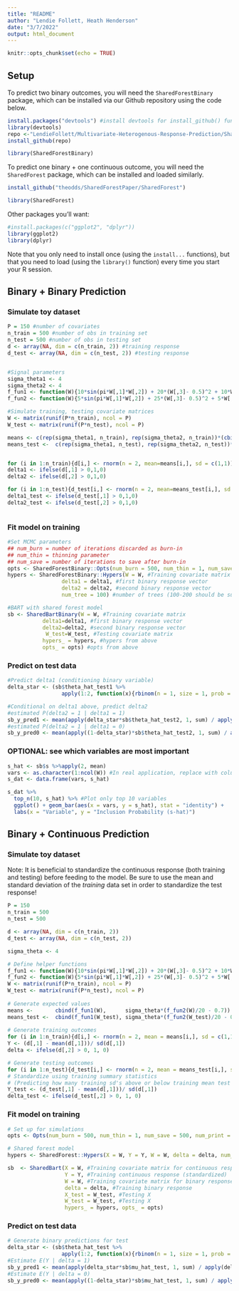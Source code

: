 ```yaml
---
title: "README"
author: "Lendie Follett, Heath Henderson"
date: "3/7/2022"
output: html_document
---
```


```r
knitr::opts_chunk$set(echo = TRUE)
```

## Setup

To predict two binary outcomes, you will need the `SharedForestBinary` package, which can be installed via our Github repository using the code below. 

```r
install.packages("devtools") #install devtools for install_github() function
library(devtools)
repo <-"LendieFollett/Multivariate-Heterogenous-Response-Prediction/SharedForestBinary-master/SharedForestBinary"
install_github(repo)
```

```r
library(SharedForestBinary)
```

To predict one binary + one continuous outcome, you will need the `SharedForest` package, which can be installed and loaded similarly. 

```r
install_github("theodds/SharedForestPaper/SharedForest")
```

```r
library(SharedForest)
```


Other packages you'll want:

```r
#install.packages(c("ggplot2", "dplyr"))
library(ggplot2)
library(dplyr)
```

Note that you only need to install once (using the `install... ` functions), but that you need to load (using the `library()` function) every time you start your R session. 


## Binary + Binary Prediction


### Simulate toy dataset 

```r
P = 150 #number of covariates  
n_train = 500 #number of obs in training set
n_test = 500 #number of obs in testing set
d <- array(NA, dim = c(n_train, 2)) #training response
d_test <- array(NA, dim = c(n_test, 2)) #testing response


#Signal parameters
sigma_theta1 <- 4
sigma_theta2 <- 4
f_fun1 <- function(W){10*sin(pi*W[,1]*W[,2]) + 20*(W[,3]- 0.5)^2 + 10*W[,4] + 5*W[,5]}
f_fun2 <- function(W){5*sin(pi*W[,1]*W[,2]) + 25*(W[,3]- 0.5)^2 + 5*W[,4] + 10*W[,5]}

#Simulate training, testing covariate matrices
W <- matrix(runif(P*n_train), ncol = P)
W_test <- matrix(runif(P*n_test), ncol = P)

means <- c(rep(sigma_theta1, n_train), rep(sigma_theta2, n_train))*(cbind(f_fun1(W), f_fun2(W))/20-0.7) 
means_test <-  c(rep(sigma_theta1, n_test), rep(sigma_theta2, n_test))*(cbind(f_fun1(W_test), f_fun2(W_test))/20-0.7)


for (i in 1:n_train){d[i,] <- rnorm(n = 2, mean=means[i,], sd = c(1,1))}
delta1 <- ifelse(d[,1] > 0,1,0)
delta2 <- ifelse(d[,2] > 0,1,0)

for (i in 1:n_test){d_test[i,] <- rnorm(n = 2, mean=means_test[i,], sd =  c(1,1))}
delta1_test <- ifelse(d_test[,1] > 0,1,0)
delta2_test <- ifelse(d_test[,2] > 0,1,0)



```

### Fit model on training
```r

#Set MCMC parameters
## num_burn = number of iterations discarded as burn-in
## num_thin = thinning parameter 
## num_save = number of iterations to save after burn-in
opts <- SharedForestBinary::Opts(num_burn = 500, num_thin = 1, num_save = 500, num_print = 1000)
hypers <- SharedForestBinary::Hypers(W = W, #Training covariate matrix
                 delta1 = delta1, #first binary response vector
                 delta2 = delta2, #second binary response vector
                 num_tree = 100) #number of trees (100-200 should be sufficient)

#BART with shared forest model
sb <- SharedBartBinary(W = W, #Training covariate matrix
           delta1=delta1, #first binary response vector
           delta2=delta2, #second binary response vector
            W_test=W_test, #Testing covariate matrix
           hypers_ = hypers, #hypers from above
           opts_ = opts) #opts from above
```


### Predict on test data

```r
#Predict delta1 (conditioning binary variable)
delta_star <- (sb$theta_hat_test1 %>%
                 apply(1:2, function(x){rbinom(n = 1, size = 1, prob = pnorm(x))}))

#Conditional on delta1 above, predict delta2
#estimated P(delta2 = 1 | delta1 = 1)
sb_y_pred1 <- mean(apply(delta_star*sb$theta_hat_test2, 1, sum) / apply(delta_star, 1, sum)) %>% pnorm()
#estimated P(delta2 = 1 | delta1 = 0)
sb_y_pred0 <- mean(apply((1-delta_star)*sb$theta_hat_test2, 1, sum) / apply((1-delta_star), 1, sum)) %>% pnorm()


```


### OPTIONAL: see which variables are most important
```r
s_hat <- sb$s %>%apply(2, mean)
vars <- as.character(1:ncol(W)) #In real application, replace with column names
s_dat <- data.frame(vars, s_hat)

s_dat %>%
  top_n(10, s_hat) %>% #Plot only top 10 variables
  ggplot() + geom_bar(aes(x = vars, y = s_hat), stat = "identity") +
  labs(x = "Variable", y = "Inclusion Probability (s-hat)") 

```

## Binary + Continuous Prediction

### Simulate toy dataset 

Note: It is beneficial to standardize the continuous response (both training and testing) before feeding to the model. Be sure to use the mean and standard deviation of the *training* data set in order to standardize the test response!
```r

P = 150
n_train = 500
n_test = 500

d <- array(NA, dim = c(n_train, 2))
d_test <- array(NA, dim = c(n_test, 2))

sigma_theta <- 4

# Define helper functions
f_fun1 <- function(W){10*sin(pi*W[,1]*W[,2]) + 20*(W[,3]- 0.5)^2 + 10*W[,4] + 5*W[,5]}
f_fun2 <- function(W){5*sin(pi*W[,1]*W[,2]) + 25*(W[,3]- 0.5)^2 + 5*W[,4] + 10*W[,5]}
W <- matrix(runif(P*n_train), ncol = P)
W_test <- matrix(runif(P*n_test), ncol = P)
    
# Generate expected values
means <-       cbind(f_fun1(W),      sigma_theta*(f_fun2(W)/20 - 0.7))
means_test <-  cbind(f_fun1(W_test), sigma_theta*(f_fun2(W_test)/20 - 0.7))
    
# Generate training outcomes
for (i in 1:n_train){d[i,] <- rnorm(n = 2, mean = means[i,], sd = c(1,1))}
Y <- (d[,1] - mean(d[,1]))/ sd(d[,1])
delta <- ifelse(d[,2] > 0, 1, 0)

# Generate testing outcomes
for (i in 1:n_test){d_test[i,] <- rnorm(n = 2, mean = means_test[i,], sd = c(1,1))}
# Standardize using training summary statistics
# (Predicting how many training sd's above or below training mean test set obs falls)
Y_test <- (d_test[,1] - mean(d[,1]))/ sd(d[,1])
delta_test <- ifelse(d_test[,2] > 0, 1, 0)
```

### Fit model on training

```r
# Set up for simulations
opts <- Opts(num_burn = 500, num_thin = 1, num_save = 500, num_print = 1000)

# Shared forest model
hypers <- SharedForest::Hypers(X = W, Y = Y, W = W, delta = delta, num_tree = 100)

sb  <- SharedBart(X = W, #Training covariate matrix for continuous response
                  Y = Y, #Training continuous response (standardized)
                  W = W, #Training covariate matrix for binary response (likely the same as X)
                  delta = delta, #Training binary response
                  X_test = W_test, #Testing X
                  W_test = W_test, #Testing X
                  hypers_ = hypers, opts_ = opts)
```

### Predict on test data
```r

# Generate binary predictions for test
delta_star <- (sb$theta_hat_test %>%
                 apply(1:2, function(x){rbinom(n = 1, size = 1, prob = pnorm(x))}))
#Estimate E(Y | delta = 1)
sb_y_pred1 <- mean(apply(delta_star*sb$mu_hat_test, 1, sum) / apply(delta_star, 1, sum))
#Estimate E(Y | delta = 0)
sb_y_pred0 <- mean(apply((1-delta_star)*sb$mu_hat_test, 1, sum) / apply((1-delta_star), 1, sum))
    


```
